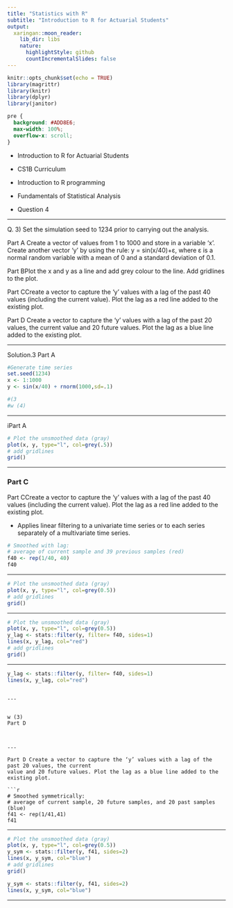 ```yaml
---
title: "Statistics with R"
subtitle: "Introduction to R for Actuarial Students"
output:
  xaringan::moon_reader:
    lib_dir: libs
    nature:
      highlightStyle: github
      countIncrementalSlides: false
---
```


```r
knitr::opts_chunk$set(echo = TRUE)
library(magrittr)
library(knitr)
library(dplyr)
library(janitor)


```

```css
pre {
  background: #ADD8E6;
  max-width: 100%;
  overflow-x: scroll;
}
```

* Introduction to R for Actuarial Students

* CS1B Curriculum

* Introduction to R programming
* Fundamentals of Statistical Analysis

* Question 4

---

Q. 3) Set the simulation seed to 1234 prior to carrying out the analysis.

Part A Create a vector of values from 1 to 1000 and store in a variable ‘x’. Create another 
vector ‘y’ by using the rule: y = sin(x/40)+ε, where ε is a normal random variable with 
a mean of 0 and a standard deviation of 0.1. 

Part BPlot the x and y as a line and add grey colour to the line. Add gridlines to the plot. 

Part CCreate a vector to capture the ‘y’ values with a lag of the past 40 values (including the 
current value). Plot the lag as a red line added to the existing plot. 

Part D Create a vector to capture the ‘y’ values with a lag of the past 20 values, the current 
value and 20 future values. Plot the lag as a blue line added to the existing plot. 

---

Solution.3
Part A
```r
#Generate time series
set.seed(1234)
x <- 1:1000
y <- sin(x/40) + rnorm(1000,sd=.1) 

#(3 
#w (4)
```
---

iPart A
```r
# Plot the unsmoothed data (gray)
plot(x, y, type="l", col=grey(.5))
# add gridlines
grid() 
```

---

### Part C

Part CCreate a vector to capture the ‘y’ values with a lag of the past 40 values (including the 
current value). Plot the lag as a red line added to the existing plot. 


* Applies linear filtering to a univariate time series or to each series separately of a multivariate time series.
```r
# Smoothed with lag:
# average of current sample and 39 previous samples (red)
f40 <- rep(1/40, 40)
f40
```
---

```r
# Plot the unsmoothed data (gray)
plot(x, y, type="l", col=grey(0.5))
# add gridlines
grid() 
```

---

```r
# Plot the unsmoothed data (gray)
plot(x, y, type="l", col=grey(0.5))
y_lag <- stats::filter(y, filter= f40, sides=1)
lines(x, y_lag, col="red") 
# add gridlines
grid() 
```

---

```r
y_lag <- stats::filter(y, filter= f40, sides=1)
lines(x, y_lag, col="red") 
```


```

---


w (3)
Part D



---

Part D Create a vector to capture the ‘y’ values with a lag of the past 20 values, the current 
value and 20 future values. Plot the lag as a blue line added to the existing plot. 

```r
# Smoothed symmetrically:
# average of current sample, 20 future samples, and 20 past samples (blue)
f41 <- rep(1/41,41)
f41
```


---


```r
# Plot the unsmoothed data (gray)
plot(x, y, type="l", col=grey(0.5))
y_sym <- stats::filter(y, f41, sides=2)
lines(x, y_sym, col="blue") 
# add gridlines
grid() 
```

```r
y_sym <- stats::filter(y, f41, sides=2)
lines(x, y_sym, col="blue") 

```

---
